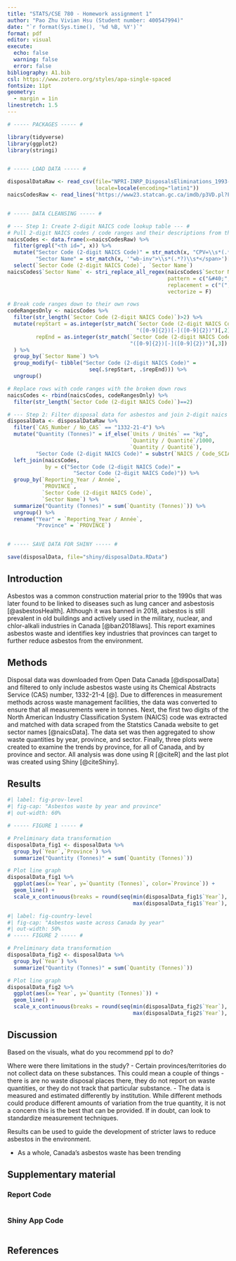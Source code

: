 ```yaml
---
title: "STATS/CSE 780 - Homework assignment 1"
author: "Pao Zhu Vivian Hsu (Student number: 400547994)"
date: "`r format(Sys.time(), '%d %B, %Y')`"
format: pdf
editor: visual
execute:
  echo: false
  warning: false
  error: false
bibliography: A1.bib
csl: https://www.zotero.org/styles/apa-single-spaced
fontsize: 11pt
geometry: 
  - margin = 1in
linestretch: 1.5
---
```


\newpage

```r
# ----- PACKAGES ----- #

library(tidyverse)
library(ggplot2)
library(stringi)


# ----- LOAD DATA ----- #

disposalDataRaw <- read_csv(file="NPRI-INRP_DisposalsEliminations_1993-present.csv", 
                            locale=locale(encoding="latin1"))
naicsCodesRaw <- read_lines("https://www23.statcan.gc.ca/imdb/p3VD.pl?Function=getVD&TVD=1369825")


# ----- DATA CLEANSING ----- #

# --- Step 1: Create 2-digit NAICS code lookup table --- #
# Pull 2-digit NAICS codes / code ranges and their descriptions from the source website.
naicsCodes <- data.frame(x=naicsCodesRaw) %>% 
  filter(grepl("<th id=", x)) %>% 
  mutate("Sector Code (2-digit NAICS Code)" = str_match(x, "CPV=\\s*(.*?)\\s*&")[,2],
         "Sector Name" = str_match(x, '"wb-inv">\\s*(.*?)\\s*</span>')[,2]) %>% 
  select(`Sector Code (2-digit NAICS Code)`, `Sector Name`)
naicsCodes$`Sector Name` <- stri_replace_all_regex(naicsCodes$`Sector Name`,
                                                   pattern = c("&#40;", "&#41;", "&#44;"), 
                                                   replacement = c("(", ")", ","), 
                                                   vectorize = F)

# Break code ranges down to their own rows
codeRangesOnly <- naicsCodes %>% 
  filter(str_length(`Sector Code (2-digit NAICS Code)`)>2) %>% 
  mutate(repStart = as.integer(str_match(`Sector Code (2-digit NAICS Code)`,
                                         "([0-9]{2})[-]([0-9]{2})")[,2]),
         repEnd = as.integer(str_match(`Sector Code (2-digit NAICS Code)`,
                                       "([0-9]{2})[-]([0-9]{2})")[,3])
  ) %>% 
  group_by(`Sector Name`) %>%
  group_modify(~ tibble("Sector Code (2-digit NAICS Code)" = 
                          seq(.$repStart, .$repEnd))) %>%
  ungroup()

# Replace rows with code ranges with the broken down rows
naicsCodes <- rbind(naicsCodes, codeRangesOnly) %>% 
  filter(str_length(`Sector Code (2-digit NAICS Code)`)==2)

# --- Step 2: Filter disposal data for asbestos and join 2-digit naics codes --- # 
disposalData <- disposalDataRaw %>%
  filter(`CAS_Number / No_CAS` == "1332-21-4") %>% 
  mutate("Quantity (Tonnes)" = if_else(`Units / Unités` == "kg",
                                       `Quantity / Quantité`/1000,
                                       `Quantity / Quantité`),
         "Sector Code (2-digit NAICS Code)" = substr(`NAICS / Code_SCIAN`, 1, 2)) %>% 
  left_join(naicsCodes,
            by = c("Sector Code (2-digit NAICS Code)" = 
                     "Sector Code (2-digit NAICS Code)")) %>% 
  group_by(`Reporting_Year / Année`,
           `PROVINCE`,
           `Sector Code (2-digit NAICS Code)`,
           `Sector Name`) %>%
  summarize("Quantity (Tonnes)" = sum(`Quantity (Tonnes)`)) %>%
  ungroup() %>% 
  rename("Year" = `Reporting_Year / Année`,
         "Province" = `PROVINCE`)


# ----- SAVE DATA FOR SHINY ----- #

save(disposalData, file="shiny/disposalData.RData")

```


## Introduction

Asbestos was a common construction material prior to the 1990s that was later found to be linked to diseases such as lung cancer and asbestosis [@asbestosHealth]. Although it was banned in 2018, asbestos is still prevalent in old buildings and actively used in the military, nuclear, and chlor-alkali industries in Canada [@ban2018laws]. This report examines asbestos waste and identifies key industries that provinces can target to further reduce asbestos from the environment.


## Methods
Disposal data was downloaded from Open Data Canada [@disposalData] and filtered to only include asbestos waste using its Chemical Abstracts Service (CAS) number, 1332-21-4 [@]. Due to differences in measurement methods across waste management facilities, the data was converted to ensure that all measurements were in tonnes. Next, the first two digits of the North American Industry Classification System (NAICS) code was extracted and matched with data scraped from the Statstics Canada website to get sector names [@naicsData]. The data set was then aggregated to show waste quantities by year, province, and sector. Finally, three plots were created to examine the trends by province, for all of Canada, and by province and sector. All analysis was done using R [@citeR] and the last plot was created using Shiny [@citeShiny].

## Results

```r
#| label: fig-prov-level
#| fig-cap: "Asbestos waste by year and province"
#| out-width: 60%

# ----- FIGURE 1 ----- #

# Preliminary data transformation
disposalData_fig1 <- disposalData %>% 
  group_by(`Year`,`Province`) %>%
  summarize("Quantity (Tonnes)" = sum(`Quantity (Tonnes)`))

# Plot line graph
disposalData_fig1 %>% 
  ggplot(aes(x=`Year`, y=`Quantity (Tonnes)`, color=`Province`)) +
  geom_line() + 
  scale_x_continuous(breaks = round(seq(min(disposalData_fig1$`Year`), 
                                        max(disposalData_fig1$`Year`), by = 4),1))

```

```r
#| label: fig-country-level
#| fig-cap: "Asbestos waste across Canada by year"
#| out-width: 50%
# ----- FIGURE 2 ----- #

# Preliminary data transformation
disposalData_fig2 <- disposalData %>% 
  group_by(`Year`) %>%
  summarize("Quantity (Tonnes)" = sum(`Quantity (Tonnes)`))

# Plot line graph
disposalData_fig2 %>% 
  ggplot(aes(x=`Year`, y=`Quantity (Tonnes)`)) +
  geom_line() +
  scale_x_continuous(breaks = round(seq(min(disposalData_fig2$`Year`), 
                                        max(disposalData_fig2$`Year`), by = 4),1))

```

## Discussion

Based on the visuals, what do you recommend ppl to do?

Where were there limitations in the study? - Certain provinces/territories do not collect data on these substances. This could mean a couple of things - there is are no waste disposal places there, they do not report on waste quantities, or they do not track that particular substance. - The data is measured and estimated differently by institution. While different methods could produce different amounts of variation from the true quantity, it is not a concern this is the best that can be provided. If in doubt, can look to standardize measurement techniques.

Results can be used to guide the development of stricter laws to reduce asbestos in the environment.

- As a whole, Canada's asbestos waste has been trending 

\newpage

## Supplementary material

### Report Code
```r
```

### Shiny App Code
```r
```


\newpage

## References
::: {#refs} 
:::
